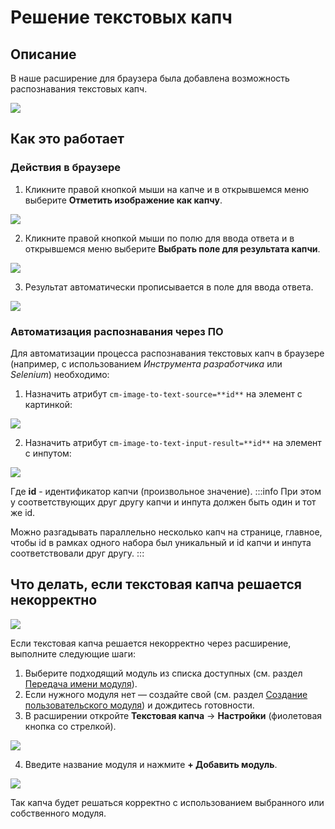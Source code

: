 ﻿---
sidebar_position: 2
---


<ArticleHead slug="extension/text-captcha-solve" />

# Решение текстовых капч
## Описание
В наше расширение для браузера была добавлена возможность распознавания текстовых капч.

![](./images/text-captcha-solve/Aspose.Words.f6d390ba-8e92-4611-b5a2-167a5168d8f1.001.png) 

## Как это работает
### Действия в браузере
1. Кликните правой кнопкой мыши на капче и в открывшемся меню выберите **Отметить изображение как капчу**.

![](./images/text-captcha-solve/Aspose.Words.f6d390ba-8e92-4611-b5a2-167a5168d8f1.002.png) 

2. Кликните правой кнопкой мыши по полю для ввода ответа и в открывшемся меню выберите **Выбрать поле для результата капчи**.

![](./images/text-captcha-solve/captcha-field.png) 

3. Результат автоматически прописывается в поле для ввода ответа.

![](./images/text-captcha-solve/Aspose.Words.f6d390ba-8e92-4611-b5a2-167a5168d8f1.004.png) 

### Автоматизация распознавания через ПО
Для автоматизации процесса распознавания текстовых капч в браузере (например, с использованием *Инструмента разработчика* или *Selenium*) необходимо:

1. Назначить атрибут `cm-image-to-text-source=**id**` на элемент с картинкой:

![](./images/text-captcha-solve/exapmle1.png) 

2. Назначить атрибут `cm-image-to-text-input-result=**id**` на элемент с инпутом:

![](./images/text-captcha-solve/exapmle2.png) 

Где **id** - идентификатор капчи (произвольное значение).
:::info 
При этом у соответствующих друг другу капчи и инпута должен быть один и тот же id.

Можно разгадывать параллельно несколько капч на странице, главное, чтобы id в рамках одного набора был уникальный и id капчи и инпута соответствовали друг другу.
:::

## Что делать, если текстовая капча решается некорректно

![](./images/text-captcha-solve/incorrect-captcha.png) 

Если текстовая капча решается некорректно через расширение, выполните следующие шаги:

1. Выберите подходящий модуль из списка доступных (см. раздел [Передача имени модуля](/docs/api/module-name)).
2. Если нужного модуля нет — создайте свой (см. раздел [Создание пользовательского модуля](/docs/api/user-module)) и дождитесь готовности.
3. В расширении откройте **Текстовая капча** → **Настройки** (фиолетовая кнопка со стрелкой).

![](./images/text-captcha-solve/open-settings.png)   

4. Введите название модуля и нажмите **+ Добавить модуль**.

![](./images/text-captcha-solve/settings.png) 

Так капча будет решаться корректно с использованием выбранного или собственного модуля.